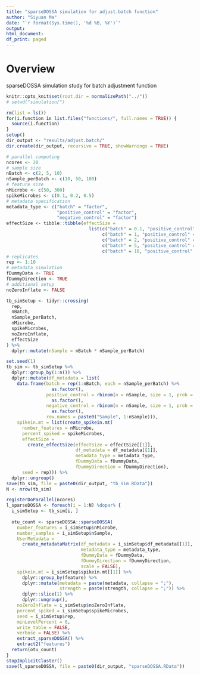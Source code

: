 ```yaml
---
title: "sparseDOSSA simulation for adjust.batch function"
author: "Siyuan Ma"
date: "`r format(Sys.time(), '%d %B, %Y')`"
output:
html_document:
df_print: paged
---
```

# Overview
sparseDOSSA simulation study for batch adjustment function

```r
knitr::opts_knit$set(root.dir = normalizePath("../"))
# setwd("simulation/")
```
```r
rm(list = ls())
for(i.function in list.files("functions/", full.names = TRUE)) {
  source(i.function)
}
setup()
dir_output <- "results/adjust.batch/"
dir.create(dir_output, recursive = TRUE, showWarnings = TRUE)
```

```r
# parallel computing
ncores <- 20
# sample size
nBatch <- c(2, 5, 10)
nSample_perBatch <- c(10, 50, 100)
# feature size
nMicrobe <- c(50, 300)
spikeMicrobes <- c(0.1, 0.2, 0.5)
# metadata specification
metadata_type <- c("batch" = "factor",
                   "positive_control" = "factor",
                   "negative_control" = "factor")
effectSize <- tibble::tibble(effectSize = 
                               list(c("batch" = 0.1, "positive_control" = 1, "negative_control" = 0),
                                    c("batch" = 1, "positive_control" = 1, "negative_control" = 0),
                                    c("batch" = 2, "positive_control" = 1, "negative_control" = 0),
                                    c("batch" = 5, "positive_control" = 1, "negative_control" = 0),
                                    c("batch" = 10, "positive_control" = 1, "negative_control" = 0)))
# replicates
rep <- 1:10
# metadata simulation
fDummyData <- TRUE
fDummyDirection <- TRUE
# additional setup
noZeroInflate <- FALSE

tb_simSetup <- tidyr::crossing(
  rep,
  nBatch,
  nSample_perBatch,
  nMicrobe,
  spikeMicrobes,
  noZeroInflate,
  effectSize
) %>% 
  dplyr::mutate(nSample = nBatch * nSample_perBatch)
```

```r
set.seed(1)
tb_sim <- tb_simSetup %>% 
  dplyr::group_by(1:n()) %>% 
  dplyr::mutate(df_metadata = list(
    data.frame(batch = rep(1:nBatch, each = nSample_perBatch) %>% 
                 as.factor(),
               positive_control = rbinom(n = nSample, size = 1, prob = 0.5) %>% 
                 as.factor(),
               negative_control = rbinom(n = nSample, size = 1, prob = 0.5) %>% 
                 as.factor(),
               row.names = paste0("Sample", 1:nSample))),
    spikein.mt = list(create_spikein.mt(
      number_features = nMicrobe,
      percent_spiked = spikeMicrobes,
      effectSize = 
        create_effectSize(effectSize = effectSize[[1]],
                          df_metadata = df_metadata[[1]],
                          metadata_type = metadata_type,
                          fDummyData = fDummyData,
                          fDummyDirection = fDummyDirection),
      seed = rep))) %>% 
  dplyr::ungroup()
save(tb_sim, file = paste0(dir_output, "tb_sim.RData"))
N <- nrow(tb_sim)
```

```r
registerDoParallel(ncores)
l_sparseDOSSA <- foreach(i = 1:N) %dopar% {
  i_simSetup <- tb_sim[i, ]
  
  otu_count <- sparseDOSSA::sparseDOSSA(
    number_features = i_simSetup$nMicrobe,
    number_samples = i_simSetup$nSample,
    UserMetadata = 
      create_metadataMatrix(df_metadata = i_simSetup$df_metadata[[1]],
                            metadata_type = metadata_type,
                            fDummyData = fDummyData,
                            fDummyDirection = fDummyDirection,
                            scale = FALSE),
    spikein.mt = i_simSetup$spikein.mt[[1]] %>% 
      dplyr::group_by(feature) %>% 
      dplyr::mutate(metadata = paste(metadata, collapse = ";"), 
                    strength = paste(strength, collapse = ";")) %>% 
      dplyr::slice(1) %>%  
      dplyr::ungroup(),
    noZeroInflate = i_simSetup$noZeroInflate,
    percent_spiked = i_simSetup$spikeMicrobes,
    seed = i_simSetup$rep,
    minLevelPercent = 0,
    write_table = FALSE,
    verbose = FALSE) %>%
    extract_sparseDOSSA() %>%
    extract2("features")
  return(otu_count)
}
stopImplicitCluster()
save(l_sparseDOSSA, file = paste0(dir_output, "sparseDOSSA.RData"))
```
